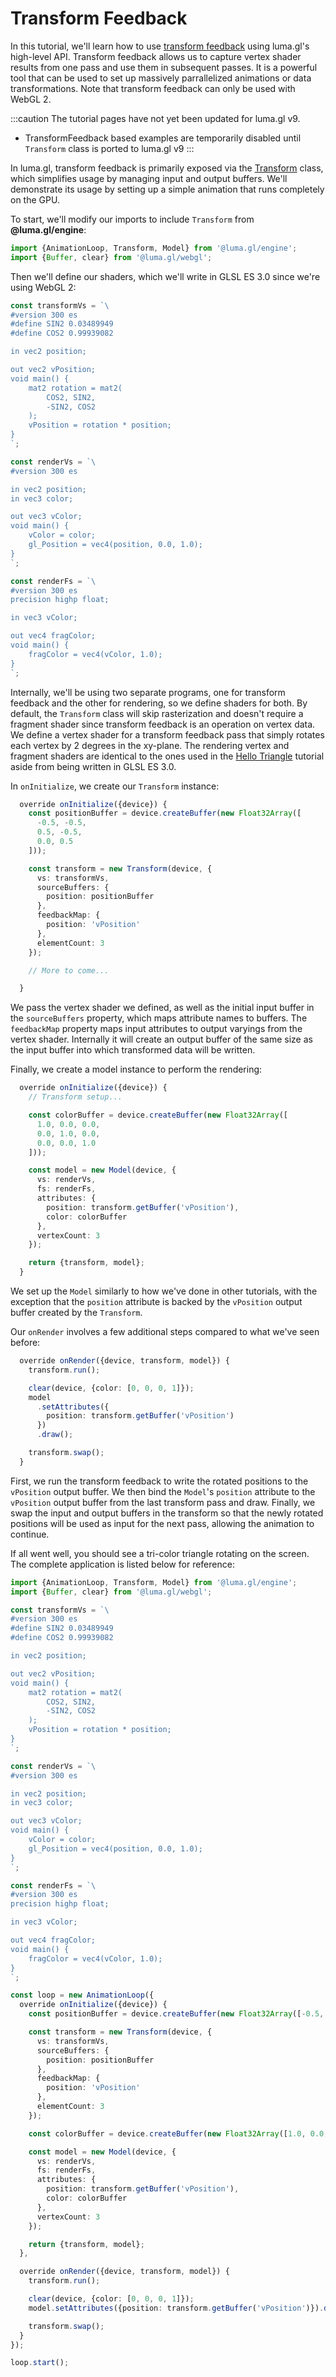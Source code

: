 
# Transform Feedback

In this tutorial, we'll learn how to use [transform feedback](https://www.khronos.org/opengl/wiki/Transform_Feedback) using luma.gl's high-level API. Transform feedback allows us to capture vertex shader results from one pass and use them in subsequent passes. It is a powerful tool that can be used to set up massively parrallelized animations or data transformations. Note that transform feedback can only be used with WebGL 2.

:::caution
The tutorial pages have not yet been updated for luma.gl v9. 
- TransformFeedback based examples are temporarily disabled until `Transform` class is ported to luma.gl v9
:::

<DeviceTabs />
<TransformFeedbackExample />


In luma.gl, transform feedback is primarily exposed via the [Transform](/docs/api-reference/engine/transform) class, which simplifies usage by managing input and output buffers. We'll demonstrate its usage by setting up a simple animation that runs completely on the GPU.

To start, we'll modify our imports to include `Transform` from **@luma.gl/engine**:

```typescript
import {AnimationLoop, Transform, Model} from '@luma.gl/engine';
import {Buffer, clear} from '@luma.gl/webgl';
```

Then we'll define our shaders, which we'll write in GLSL ES 3.0 since we're using WebGL 2:

```typescript
const transformVs = `\
#version 300 es
#define SIN2 0.03489949
#define COS2 0.99939082

in vec2 position;

out vec2 vPosition;
void main() {
    mat2 rotation = mat2(
        COS2, SIN2,
        -SIN2, COS2
    );
    vPosition = rotation * position;
}
`;

const renderVs = `\
#version 300 es

in vec2 position;
in vec3 color;

out vec3 vColor;
void main() {
    vColor = color;
    gl_Position = vec4(position, 0.0, 1.0);
}
`;

const renderFs = `\
#version 300 es
precision highp float;

in vec3 vColor;

out vec4 fragColor;
void main() {
    fragColor = vec4(vColor, 1.0);
}
`;
```

Internally, we'll be using two separate programs, one for transform feedback and the other for rendering, so we define shaders for both. By default, the `Transform` class will skip rasterization and doesn't require a fragment shader since transform feedback is an operation on vertex data. We define a vertex shader for a transform feedback pass that simply rotates each vertex by 2 degrees in the xy-plane. The rendering vertex and fragment shaders are identical to the ones used in the [Hello Triangle](/docs/tutorials/hello-triangle) tutorial aside from being written in GLSL ES 3.0.

In `onInitialize`, we create our `Transform` instance:

```typescript
  override onInitialize({device}) {
    const positionBuffer = device.createBuffer(new Float32Array([
      -0.5, -0.5,
      0.5, -0.5,
      0.0, 0.5
    ]));

    const transform = new Transform(device, {
      vs: transformVs,
      sourceBuffers: {
        position: positionBuffer
      },
      feedbackMap: {
        position: 'vPosition'
      },
      elementCount: 3
    });

    // More to come...

  }
```

We pass the vertex shader we defined, as well as the initial input buffer in the `sourceBuffers` property, which maps attribute names to buffers. The `feedbackMap` property maps input attributes to output varyings from the vertex shader. Internally it will create an output buffer of the same size as the input buffer into which transformed data will be written.

Finally, we create a model instance to perform the rendering:

```typescript
  override onInitialize({device}) {
    // Transform setup...

    const colorBuffer = device.createBuffer(new Float32Array([
      1.0, 0.0, 0.0,
      0.0, 1.0, 0.0,
      0.0, 0.0, 1.0
    ]));

    const model = new Model(device, {
      vs: renderVs,
      fs: renderFs,
      attributes: {
        position: transform.getBuffer('vPosition'),
        color: colorBuffer
      },
      vertexCount: 3
    });

    return {transform, model};
  }
```

We set up the `Model` similarly to how we've done in other tutorials, with the exception that the `position` attribute is backed by the `vPosition` output buffer created by the `Transform`.

Our `onRender` involves a few additional steps compared to what we've seen before:

```typescript
  override onRender({device, transform, model}) {
    transform.run();

    clear(device, {color: [0, 0, 0, 1]});
    model
      .setAttributes({
        position: transform.getBuffer('vPosition')
      })
      .draw();

    transform.swap();
  }
```

First, we run the transform feedback to write the rotated positions to the `vPosition` output buffer. We then bind the `Model`'s `position` attribute to the `vPosition` output buffer from the last transform pass and draw. Finally, we swap the input and output buffers in the transform so that the newly rotated positions will be used as input for the next pass, allowing the animation to continue.

If all went well, you should see a tri-color triangle rotating on the screen. The complete application is listed below for reference:

```typescript
import {AnimationLoop, Transform, Model} from '@luma.gl/engine';
import {Buffer, clear} from '@luma.gl/webgl';

const transformVs = `\
#version 300 es
#define SIN2 0.03489949
#define COS2 0.99939082

in vec2 position;

out vec2 vPosition;
void main() {
    mat2 rotation = mat2(
        COS2, SIN2,
        -SIN2, COS2
    );
    vPosition = rotation * position;
}
`;

const renderVs = `\
#version 300 es

in vec2 position;
in vec3 color;

out vec3 vColor;
void main() {
    vColor = color;
    gl_Position = vec4(position, 0.0, 1.0);
}
`;

const renderFs = `\
#version 300 es
precision highp float;

in vec3 vColor;

out vec4 fragColor;
void main() {
    fragColor = vec4(vColor, 1.0);
}
`;

const loop = new AnimationLoop({
  override onInitialize({device}) {
    const positionBuffer = device.createBuffer(new Float32Array([-0.5, -0.5, 0.5, -0.5, 0.0, 0.5]));

    const transform = new Transform(device, {
      vs: transformVs,
      sourceBuffers: {
        position: positionBuffer
      },
      feedbackMap: {
        position: 'vPosition'
      },
      elementCount: 3
    });

    const colorBuffer = device.createBuffer(new Float32Array([1.0, 0.0, 0.0, 0.0, 1.0, 0.0, 0.0, 0.0, 1.0]));

    const model = new Model(device, {
      vs: renderVs,
      fs: renderFs,
      attributes: {
        position: transform.getBuffer('vPosition'),
        color: colorBuffer
      },
      vertexCount: 3
    });

    return {transform, model};
  },

  override onRender({device, transform, model}) {
    transform.run();

    clear(device, {color: [0, 0, 0, 1]});
    model.setAttributes({position: transform.getBuffer('vPosition')}).draw();

    transform.swap();
  }
});

loop.start();
```

